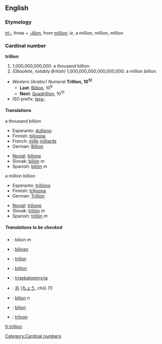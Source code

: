 ==English==

===Etymology===
[[tri-]], three + ''[[-illion]]'', from [[million]]; ''ie'', a million, million, million

===Cardinal number===
'''trillion'''
#1,000,000,000,000: a thousand billion.
#''(Obsolete, notably British)'' 1,000,000,000,000,000,000: a million billion.
*''Western (Arabic) Numeral'' '''Trillion, 10<sup>12</sup>'''
**'''Last''': [[Billion]], 10<sup>9</sup>
**'''Next''': [[Quadrillion]], 10<sup>15</sup>
*ISO prefix: [[tera-]]

====Translations====
;a thousand billion
{{top}}
*Esperanto: [[duiliono]]
*Finnish: [[biljoona]]
*French: [[mille]] [[milliard]]s
*German: [[Billion]]
{{mid}}
*[[Novial]]: [[bilione]]
*Slovak: [[bilión]] ''m''
* Spanish: [[billón]] ''m''
{{bottom}}

;a million billion
{{top}}
*Esperanto: [[triiliono]]
*Finnish: [[triljoona]]
* German: [[Trillion]]
{{mid}}
*[[Novial]]: [[trilione]]
*Slovak: [[trilión]] ''m''
* Spanish: [[trillón]] ''m''
{{bottom}}

=====Translations to be checked=====
{{checktrans}}
*{{ttbc|Bosnian}}: bilion ''m''
*{{ttbc|Dutch}}: [[biljoen]]
*{{ttbc|Estonian}}: [[triljon]]
*{{ttbc|French}}: [[billion]]
*{{ttbc|Greek}}: [[trisekatommyria]]
*{{ttbc|Japanese}}: [[兆]] ([[ちょう]], chō) (1)
*{{ttbc|Romanian}}: [[bilion]] ''n''
*{{ttbc|Swedish}}: [[biljon]]
*{{ttbc|Turkish}}: [[trilyon]]

[[Category:Cardinal numbers]]

[[fr:trillion]]